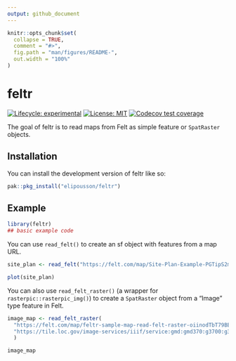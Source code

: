 ```yaml
---
output: github_document
---
```


<!-- README.md is generated from README.Rmd. Please edit that file -->

```r
knitr::opts_chunk$set(
  collapse = TRUE,
  comment = "#>",
  fig.path = "man/figures/README-",
  out.width = "100%"
)
```

# feltr

<!-- badges: start -->
[![Lifecycle: experimental](https://img.shields.io/badge/lifecycle-experimental-orange.svg)](https://lifecycle.r-lib.org/articles/stages.html#experimental)
[![License: MIT](https://img.shields.io/badge/License-MIT-yellow.svg)](https://opensource.org/licenses/MIT)
[![Codecov test coverage](https://codecov.io/gh/elipousson/feltr/branch/main/graph/badge.svg)](https://app.codecov.io/gh/elipousson/feltr?branch=main)
<!-- badges: end -->

The goal of feltr is to read maps from Felt as simple feature or `SpatRaster` objects.

## Installation

You can install the development version of feltr like so:

``` r
pak::pkg_install("elipousson/feltr")
```

## Example

```r
library(feltr)
## basic example code
```

You can use `read_felt()` to create an sf object with features from a map URL.

```r
site_plan <- read_felt("https://felt.com/map/Site-Plan-Example-PGTipS2mT8CYBIVlyAm9BkD")

plot(site_plan)
```

You can also use `read_felt_raster()` (a wrapper for `rasterpic::rasterpic_img()`) to create a `SpatRaster` object from a "Image" type feature in Felt.

```r
image_map <- read_felt_raster(
  "https://felt.com/map/feltr-sample-map-read-felt-raster-oiinodTbT79BEueYdGp1aND",
  "https://tile.loc.gov/image-services/iiif/service:gmd:gmd370:g3700:g3700:ct003955/full/pct:12.5/0/default.jpg"
  )

image_map
```

